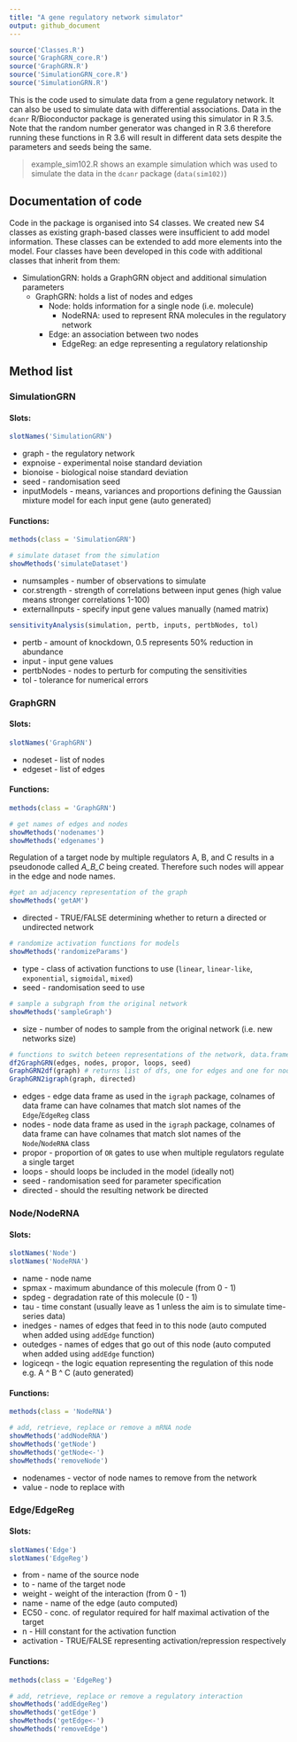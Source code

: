 ```yaml
---
title: "A gene regulatory network simulator"
output: github_document
---
```


```r
source('Classes.R')
source('GraphGRN_core.R')
source('GraphGRN.R')
source('SimulationGRN_core.R')
source('SimulationGRN.R')
```

This is the code used to simulate data from a gene regulatory network. It can also be used to simulate data with differential associations. Data in the `dcanr` R/Bioconductor package is generated using this simulator in R 3.5. Note that the random number generator was changed in R 3.6 therefore running these functions in R 3.6 will result in different data sets despite the parameters and seeds being the same.

> example_sim102.R shows an example simulation which was used to simulate the data in the `dcanr` package (`data(sim102)`)

## Documentation of code

Code in the package is organised into S4 classes. We created new S4 classes as existing graph-based classes were insufficient to add model information. These classes can be extended to add more elements into the model. Four classes have been developed in this code with additional classes that inherit from them:

- SimulationGRN: holds a GraphGRN object and additional simulation parameters
  - GraphGRN: holds a list of nodes and edges
    - Node: holds information for a single node (i.e. molecule)
      - NodeRNA: used to represent RNA molecules in the regulatory network
    - Edge: an association between two nodes
      - EdgeReg: an edge representing a regulatory relationship

## Method list

### SimulationGRN

#### Slots:

```r
slotNames('SimulationGRN')
```

* graph - the regulatory network
* expnoise - experimental noise standard deviation
* bionoise - biological noise standard deviation
* seed - randomisation seed
* inputModels - means, variances and proportions defining the Gaussian mixture model for each input gene  (auto generated)

#### Functions:

```r
methods(class = 'SimulationGRN')
```


```r
# simulate dataset from the simulation
showMethods('simulateDataset')
```

* numsamples - number of observations to simulate
* cor.strength - strength of correlations between input genes (high value means stronger correlations 1-100)
* externalInputs - specify input gene values manually (named matrix)

```r
sensitivityAnalysis(simulation, pertb, inputs, pertbNodes, tol)
```

* pertb - amount of knockdown, 0.5 represents 50% reduction in abundance
* input - input gene values
* pertbNodes - nodes to perturb for computing the sensitivities
* tol - tolerance for numerical errors

### GraphGRN

#### Slots:

```r
slotNames('GraphGRN')
```

* nodeset - list of nodes
* edgeset - list of edges

#### Functions:

```r
methods(class = 'GraphGRN')
```


```r
# get names of edges and nodes
showMethods('nodenames')
showMethods('edgenames')
```

Regulation of a target node by multiple regulators A, B, and C results in a pseudonode called *A_B_C* being created. Therefore such nodes will appear in the edge and node names.

```r
#get an adjacency representation of the graph
showMethods('getAM')
```

* directed - TRUE/FALSE determining whether to return a directed or undirected network

```r
# randomize activation functions for models
showMethods('randomizeParams')
```

* type - class of activation functions to use (`linear`, `linear-like`, `exponential`, `sigmoidal`, `mixed`)
* seed - randomisation seed to use

```r
# sample a subgraph from the original network
showMethods('sampleGraph')
```

* size - number of nodes to sample from the original network (i.e. new networks size)

```r
# functions to switch beteen representations of the network, data.frame, igraph and GraphGRN.
df2GraphGRN(edges, nodes, propor, loops, seed)
GraphGRN2df(graph) # returns list of dfs, one for edges and one for nodes
GraphGRN2igraph(graph, directed)
```

* edges - edge data frame as used in the `igraph` package, colnames of data frame can have colnames that match slot names of the `Edge`/`EdgeReg` class
* nodes - node data frame as used in the `igraph` package, colnames of data frame can have colnames that match slot names of the `Node`/`NodeRNA` class
* propor - proportion of `OR` gates to use when multiple regulators regulate a single target
* loops - should loops be included in the model (ideally not)
* seed - randomisation seed for parameter specification
* directed - should the resulting network be directed

### Node/NodeRNA

#### Slots:

```r
slotNames('Node')
slotNames('NodeRNA')
```

* name -  node name
* spmax - maximum abundance of this molecule (from 0 - 1)
* spdeg - degradation rate of this molecule (0 - 1)
* tau - time constant (usually leave as 1 unless the aim is to simulate time-series data)
* inedges - names of edges that feed in to this node (auto computed when added using `addEdge` function)
* outedges - names of edges that go out of this node (auto computed when added using `addEdge` function)
* logiceqn - the logic equation representing the regulation of this node e.g. A ^ B ^ C (auto generated)

#### Functions:

```r
methods(class = 'NodeRNA')
```


```r
# add, retrieve, replace or remove a mRNA node
showMethods('addNodeRNA')
showMethods('getNode')
showMethods('getNode<-')
showMethods('removeNode')
```

* nodenames - vector of node names to remove from the network
* value - node to replace with

### Edge/EdgeReg

#### Slots:

```r
slotNames('Edge')
slotNames('EdgeReg')
```

* from - name of the source node
* to - name of the target node
* weight - weight of the interaction (from 0 - 1)
* name - name of the edge (auto computed)
* EC50 - conc. of regulator required for half maximal activation of the target
* n - Hill constant for the activation function
* activation - TRUE/FALSE representing activation/repression respectively

#### Functions:

```r
methods(class = 'EdgeReg')
```


```r
# add, retrieve, replace or remove a regulatory interaction
showMethods('addEdgeReg')
showMethods('getEdge')
showMethods('getEdge<-')
showMethods('removeEdge')
```

